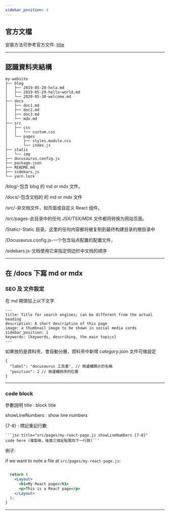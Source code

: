 ```yaml
---
sidebar_position: 4
---
```


## 官方文檔

安裝方法可參考官方文件: [title](https://docusaurus.io/docs/category/guides)

---
## 認識資料夾結構
```
my-website
├── blog
│   ├── 2019-05-28-hola.md
│   ├── 2019-05-29-hello-world.md
│   └── 2020-05-30-welcome.md
├── docs
│   ├── doc1.md
│   ├── doc2.md
│   ├── doc3.md
│   └── mdx.md
├── src
│   ├── css
│   │   └── custom.css
│   └── pages
│       ├── styles.module.css
│       └── index.js
├── static
│   └── img
├── docusaurus.config.js
├── package.json
├── README.md
├── sidebars.js
└── yarn.lock
```
/blog/-包含 blog 的 md or mdx 文件。

/docs/-包含文档的 的 md or mdx 文件

/src/-非文档文件，如页面或自定义 React 组件。

/src/pages-此目录中的任何 JSX/TSX/MDX 文件都将转换为网站页面。

/Static/-Static 目录。这里的任何内容都将被复制到最终构建目录的根目录中

/Docusaurus.config.js-一个包含站点配置的配置文件，

/sidebars.js-文档使用它来指定侧边栏中文档的顺序

---

## 在 /docs 下寫 md or mdx

### SEO 及 文件設定

在 md 開頭加上以下文字
```
---
title: Title for search engines; can be different from the actual heading
description: A short description of this page
image: a thumbnail image to be shown in social media cards
sidebar_position: 1
keywords: [keywords, describing, the main topics]
---
```

如果放的是資料夾，會自動分層，資料夾中新增 _category_.json 文件可做設定
```
{
  "label": "docusaurus 工具書", // 側邊欄顯示的名稱
  "position": 2 // 側邊欄排序的位置
}
```

---
### code block

參數說明 
title : block title

showLineNumbers : show line numbers

{7-8} : 標記重記行數

```
```jsx title="src/pages/my-react-page.js showLineNumbers {7-8}"
code here (複製後，後面三個反點需向下一行放)```
```

例子:

if we want to note a file at `src/pages/my-react-page.js`:
```jsx title="src/pages/my-react-page.js showLineNumbers {7-8}"

  return (
    <Layout>
      <h1>My React page</h1>
      <p>This is a React page</p>
    </Layout>
  );
}
```
---
